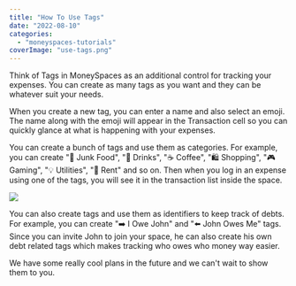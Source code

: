 ```yaml
---
title: "How To Use Tags"
date: "2022-08-10"
categories: 
  - "moneyspaces-tutorials"
coverImage: "use-tags.png"
---
```


Think of Tags in MoneySpaces as an additional control for tracking your expenses. You can create as many tags as you want and they can be whatever suit your needs.

When you create a new tag, you can enter a name and also select an emoji. The name along with the emoji will appear in the Transaction cell so you can quickly glance at what is happening with your expenses.

You can create a bunch of tags and use them as categories. For example, you can create "🍔 Junk Food", "🍺 Drinks", "☕️ Coffee", "🛍 Shopping", "🎮 Gaming", "💡 Utilities", "🏡 Rent" and so on. Then when you log in an expense using one of the tags, you will see it in the transaction list inside the space.

![](images/tags-flow-1024x576.jpg)

You can also create tags and use them as identifiers to keep track of debts. For example, you can create "➡️ I Owe John" and "⬅️ John Owes Me" tags. Since you can invite John to join your space, he can also create his own debt related tags which makes tracking who owes who money way easier.

We have some really cool plans in the future and we can't wait to show them to you.
